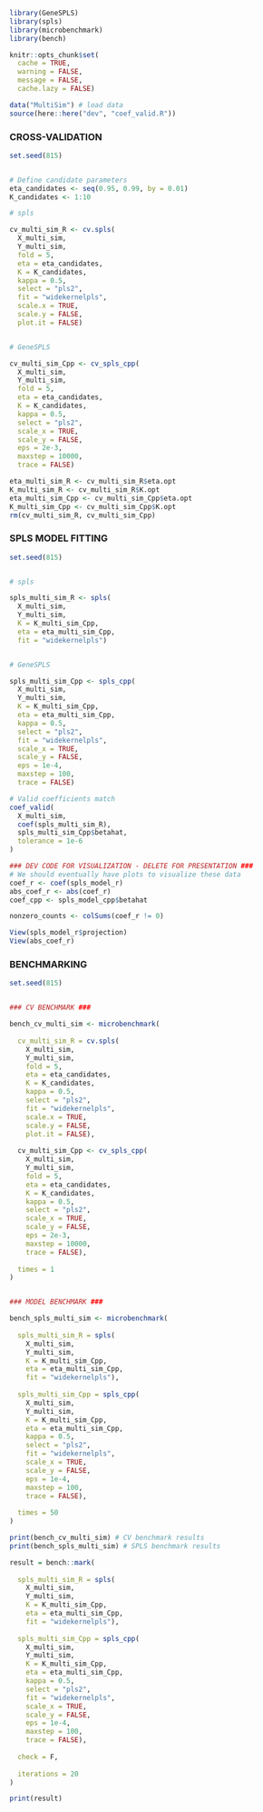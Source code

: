 
```r
library(GeneSPLS)
library(spls)
library(microbenchmark)
library(bench)

knitr::opts_chunk$set(
  cache = TRUE,
  warning = FALSE,
  message = FALSE,
  cache.lazy = FALSE)

data("MultiSim") # load data
source(here::here("dev", "coef_valid.R"))
```


### CROSS-VALIDATION

```r
set.seed(815)


# Define candidate parameters
eta_candidates <- seq(0.95, 0.99, by = 0.01)
K_candidates <- 1:10

# spls

cv_multi_sim_R <- cv.spls(
  X_multi_sim,
  Y_multi_sim,
  fold = 5,
  eta = eta_candidates,
  K = K_candidates,
  kappa = 0.5,
  select = "pls2",
  fit = "widekernelpls",
  scale.x = TRUE,
  scale.y = FALSE,
  plot.it = FALSE)


# GeneSPLS

cv_multi_sim_Cpp <- cv_spls_cpp(
  X_multi_sim,
  Y_multi_sim,
  fold = 5,
  eta = eta_candidates,
  K = K_candidates,
  kappa = 0.5,
  select = "pls2",
  scale_x = TRUE,
  scale_y = FALSE,
  eps = 2e-3,
  maxstep = 10000,
  trace = FALSE)

eta_multi_sim_R <- cv_multi_sim_R$eta.opt
K_multi_sim_R <- cv_multi_sim_R$K.opt
eta_multi_sim_Cpp <- cv_multi_sim_Cpp$eta.opt
K_multi_sim_Cpp <- cv_multi_sim_Cpp$K.opt
rm(cv_multi_sim_R, cv_multi_sim_Cpp)
```


### SPLS MODEL FITTING

```r
set.seed(815)


# spls

spls_multi_sim_R <- spls(
  X_multi_sim,
  Y_multi_sim,
  K = K_multi_sim_Cpp,
  eta = eta_multi_sim_Cpp,
  fit = "widekernelpls")


# GeneSPLS

spls_multi_sim_Cpp <- spls_cpp(
  X_multi_sim,
  Y_multi_sim,
  K = K_multi_sim_Cpp,
  eta = eta_multi_sim_Cpp,
  kappa = 0.5,
  select = "pls2",
  fit = "widekernelpls",
  scale_x = TRUE,
  scale_y = FALSE,
  eps = 1e-4,
  maxstep = 100,
  trace = FALSE)

# Valid coefficients match
coef_valid(
  X_multi_sim,
  coef(spls_multi_sim_R),
  spls_multi_sim_Cpp$betahat,
  tolerance = 1e-6
)

### DEV CODE FOR VISUALIZATION - DELETE FOR PRESENTATION ###
# We should eventually have plots to visualize these data
coef_r <- coef(spls_model_r)
abs_coef_r <- abs(coef_r)
coef_cpp <- spls_model_cpp$betahat

nonzero_counts <- colSums(coef_r != 0)

View(spls_model_r$projection)
View(abs_coef_r)
```


### BENCHMARKING

```r
set.seed(815)


### CV BENCHMARK ###

bench_cv_multi_sim <- microbenchmark(
  
  cv_multi_sim_R = cv.spls(
    X_multi_sim,
    Y_multi_sim,
    fold = 5,
    eta = eta_candidates,
    K = K_candidates,
    kappa = 0.5,
    select = "pls2",
    fit = "widekernelpls",
    scale.x = TRUE,
    scale.y = FALSE,
    plot.it = FALSE),
  
  cv_multi_sim_Cpp <- cv_spls_cpp(
    X_multi_sim,
    Y_multi_sim,
    fold = 5,
    eta = eta_candidates,
    K = K_candidates,
    kappa = 0.5,
    select = "pls2",
    scale_x = TRUE,
    scale_y = FALSE,
    eps = 2e-3,
    maxstep = 10000,
    trace = FALSE),
  
  times = 1
)


### MODEL BENCHMARK ###

bench_spls_multi_sim <- microbenchmark(
  
  spls_multi_sim_R = spls(
    X_multi_sim,
    Y_multi_sim,
    K = K_multi_sim_Cpp,
    eta = eta_multi_sim_Cpp,
    fit = "widekernelpls"),
  
  spls_multi_sim_Cpp = spls_cpp(
    X_multi_sim,
    Y_multi_sim,
    K = K_multi_sim_Cpp,
    eta = eta_multi_sim_Cpp,
    kappa = 0.5,
    select = "pls2",
    fit = "widekernelpls",
    scale_x = TRUE,
    scale_y = FALSE,
    eps = 1e-4,
    maxstep = 100,
    trace = FALSE),
  
  times = 50
)
```

```r
print(bench_cv_multi_sim) # CV benchmark results
print(bench_spls_multi_sim) # SPLS benchmark results
```

```r
result = bench::mark(
  
  spls_multi_sim_R = spls(
    X_multi_sim,
    Y_multi_sim,
    K = K_multi_sim_Cpp,
    eta = eta_multi_sim_Cpp,
    fit = "widekernelpls"),
  
  spls_multi_sim_Cpp = spls_cpp(
    X_multi_sim,
    Y_multi_sim,
    K = K_multi_sim_Cpp,
    eta = eta_multi_sim_Cpp,
    kappa = 0.5,
    select = "pls2",
    fit = "widekernelpls",
    scale_x = TRUE,
    scale_y = FALSE,
    eps = 1e-4,
    maxstep = 100,
    trace = FALSE),
  
  check = F,
  
  iterations = 20
)

print(result)
```
